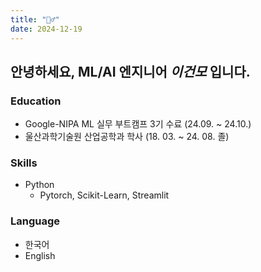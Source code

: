 ```yaml
---
title: "🙇‍♂️"
date: 2024-12-19
---
```


## 안녕하세요, ML/AI 엔지니어 *이건모* 입니다.

### Education

- Google-NIPA ML 실무 부트캠프 3기 수료 (24.09. ~ 24.10.)
- 울산과학기술원 산업공학과 학사 (18. 03. ~ 24. 08. 졸)


### Skills

- Python
  - Pytorch, Scikit-Learn, Streamlit


### Language

- 한국어
- English
